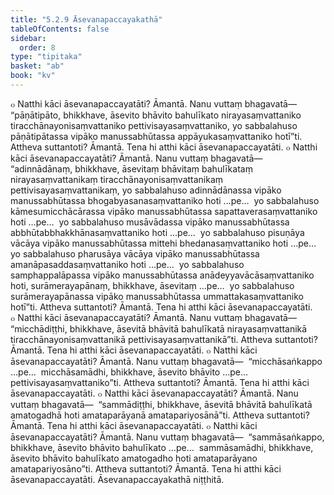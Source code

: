 ```yaml
---
title: "5.2.9 Āsevanapaccayakathā"
tableOfContents: false
sidebar:
  order: 8
type: "tipitaka"
basket: "ab"
book: "kv"
---
```



<DynamicBreadcrumb />

<Division number="903" book="kv" bookNo="32" page="446">

<Paragraph number="2761" book="kv">
๐ Natthi kāci āsevanapaccayatāti? Āmantā. Nanu vuttaṃ bhagavatā—  “pāṇātipāto, bhikkhave, āsevito bhāvito bahulīkato nirayasaṃvattaniko tiracchānayonisaṃvattaniko pettivisayasaṃvattaniko, yo sabbalahuso pāṇātipātassa vipāko manussabhūtassa appāyukasaṃvattaniko hotī”ti. Attheva suttantoti? Āmantā. Tena hi atthi kāci āsevanapaccayatāti.
</Paragraph>

<Paragraph number="2762" book="kv">
๐ Natthi kāci āsevanapaccayatāti? Āmantā. Nanu vuttaṃ bhagavatā—  “adinnādānaṃ, bhikkhave, āsevitaṃ bhāvitaṃ bahulīkataṃ nirayasaṃvattanikaṃ tiracchānayonisaṃvattanikaṃ pettivisayasaṃvattanikaṃ, yo sabbalahuso adinnādānassa vipāko manussabhūtassa bhogabyasanasaṃvattaniko hoti …pe…  yo sabbalahuso kāmesumicchācārassa vipāko manussabhūtassa sapattaverasaṃvattaniko hoti …pe…  yo sabbalahuso musāvādassa vipāko manussabhūtassa abbhūtabbhakkhānasaṃvattaniko hoti …pe…  yo sabbalahuso pisuṇāya vācāya vipāko manussabhūtassa mittehi bhedanasaṃvattaniko hoti …pe…  yo sabbalahuso pharusāya vācāya vipāko manussabhūtassa amanāpasaddasaṃvattaniko hoti …pe…  yo sabbalahuso samphappalāpassa vipāko manussabhūtassa anādeyyavācāsaṃvattaniko hoti, surāmerayapānaṃ, bhikkhave, āsevitaṃ …pe…  yo sabbalahuso surāmerayapānassa vipāko manussabhūtassa ummattakasaṃvattaniko hotī”ti. Attheva suttantoti? Āmantā. Tena hi atthi kāci āsevanapaccayatāti.
</Paragraph>

</Division>
<Division number="904" book="kv" bookNo="32" page="447">

<Paragraph number="2763" book="kv">
๐ Natthi kāci āsevanapaccayatāti? Āmantā. Nanu vuttaṃ bhagavatā—  “micchādiṭṭhi, bhikkhave, āsevitā bhāvitā bahulīkatā nirayasaṃvattanikā tiracchānayonisaṃvattanikā pettivisayasaṃvattanikā”ti. Attheva suttantoti? Āmantā. Tena hi atthi kāci āsevanapaccayatāti.
</Paragraph>

<Paragraph number="2764" book="kv">
๐ Natthi kāci āsevanapaccayatāti? Āmantā. Nanu vuttaṃ bhagavatā—  “micchāsaṅkappo …pe…  micchāsamādhi, bhikkhave, āsevito bhāvito …pe…  pettivisayasaṃvattaniko”ti. Attheva suttantoti? Āmantā. Tena hi atthi kāci āsevanapaccayatāti.
</Paragraph>

</Division>
<Division number="905" book="kv" bookNo="32" page="448">

<Paragraph number="2765" book="kv">
๐ Natthi kāci āsevanapaccayatāti? Āmantā. Nanu vuttaṃ bhagavatā—  “sammādiṭṭhi, bhikkhave, āsevitā bhāvitā bahulīkatā amatogadhā hoti amataparāyanā amatapariyosānā”ti. Attheva suttantoti? Āmantā. Tena hi atthi kāci āsevanapaccayatāti.
</Paragraph>

<Paragraph number="2766" book="kv">
๐ Natthi kāci āsevanapaccayatāti? Āmantā. Nanu vuttaṃ bhagavatā—  “sammāsaṅkappo, bhikkhave, āsevito bhāvito bahulīkato …pe…  sammāsamādhi, bhikkhave, āsevito bhāvito bahulīkato amatogadho hoti amataparāyano amatapariyosāno”ti. Attheva suttantoti? Āmantā. Tena hi atthi kāci āsevanapaccayatāti.

</Paragraph>
</Division>

<Paragraph number="2767" type="center" book="kv">
Āsevanapaccayakathā niṭṭhitā.
</Paragraph>